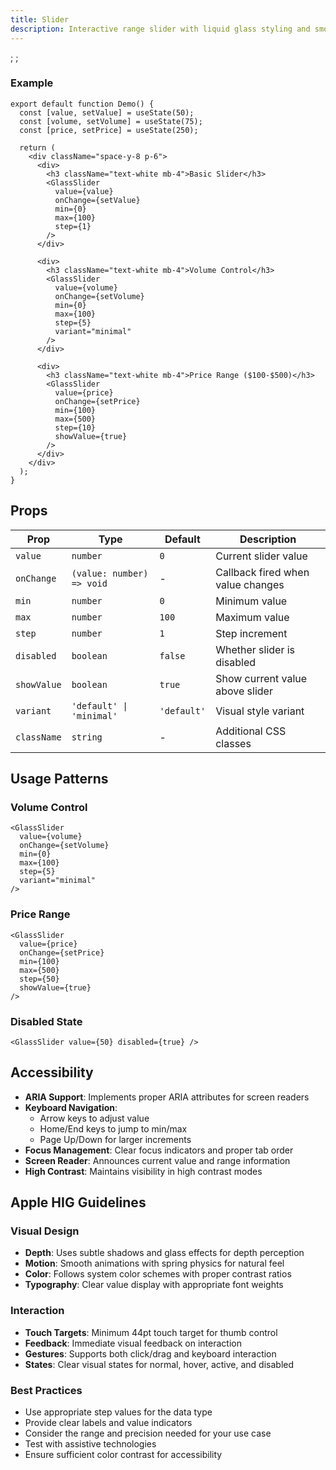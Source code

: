```yaml
---
title: Slider
description: Interactive range slider with liquid glass styling and smooth animations.
---
```


;
;

### Example

```tsx
export default function Demo() {
  const [value, setValue] = useState(50);
  const [volume, setVolume] = useState(75);
  const [price, setPrice] = useState(250);

  return (
    <div className="space-y-8 p-6">
      <div>
        <h3 className="text-white mb-4">Basic Slider</h3>
        <GlassSlider
          value={value}
          onChange={setValue}
          min={0}
          max={100}
          step={1}
        />
      </div>

      <div>
        <h3 className="text-white mb-4">Volume Control</h3>
        <GlassSlider
          value={volume}
          onChange={setVolume}
          min={0}
          max={100}
          step={5}
          variant="minimal"
        />
      </div>

      <div>
        <h3 className="text-white mb-4">Price Range ($100-$500)</h3>
        <GlassSlider
          value={price}
          onChange={setPrice}
          min={100}
          max={500}
          step={10}
          showValue={true}
        />
      </div>
    </div>
  );
}
```

## Props

| Prop        | Type                      | Default     | Description                       |
| ----------- | ------------------------- | ----------- | --------------------------------- |
| `value`     | `number`                  | `0`         | Current slider value              |
| `onChange`  | `(value: number) => void` | -           | Callback fired when value changes |
| `min`       | `number`                  | `0`         | Minimum value                     |
| `max`       | `number`                  | `100`       | Maximum value                     |
| `step`      | `number`                  | `1`         | Step increment                    |
| `disabled`  | `boolean`                 | `false`     | Whether slider is disabled        |
| `showValue` | `boolean`                 | `true`      | Show current value above slider   |
| `variant`   | `'default' \| 'minimal'`  | `'default'` | Visual style variant              |
| `className` | `string`                  | -           | Additional CSS classes            |

## Usage Patterns

### Volume Control

```tsx
<GlassSlider
  value={volume}
  onChange={setVolume}
  min={0}
  max={100}
  step={5}
  variant="minimal"
/>
```

### Price Range

```tsx
<GlassSlider
  value={price}
  onChange={setPrice}
  min={100}
  max={500}
  step={50}
  showValue={true}
/>
```

### Disabled State

```tsx
<GlassSlider value={50} disabled={true} />
```

## Accessibility

- **ARIA Support**: Implements proper ARIA attributes for screen readers
- **Keyboard Navigation**:
  - Arrow keys to adjust value
  - Home/End keys to jump to min/max
  - Page Up/Down for larger increments
- **Focus Management**: Clear focus indicators and proper tab order
- **Screen Reader**: Announces current value and range information
- **High Contrast**: Maintains visibility in high contrast modes

## Apple HIG Guidelines

### Visual Design

- **Depth**: Uses subtle shadows and glass effects for depth perception
- **Motion**: Smooth animations with spring physics for natural feel
- **Color**: Follows system color schemes with proper contrast ratios
- **Typography**: Clear value display with appropriate font weights

### Interaction

- **Touch Targets**: Minimum 44pt touch target for thumb control
- **Feedback**: Immediate visual feedback on interaction
- **Gestures**: Supports both click/drag and keyboard interaction
- **States**: Clear visual states for normal, hover, active, and disabled

### Best Practices

- Use appropriate step values for the data type
- Provide clear labels and value indicators
- Consider the range and precision needed for your use case
- Test with assistive technologies
- Ensure sufficient color contrast for accessibility
